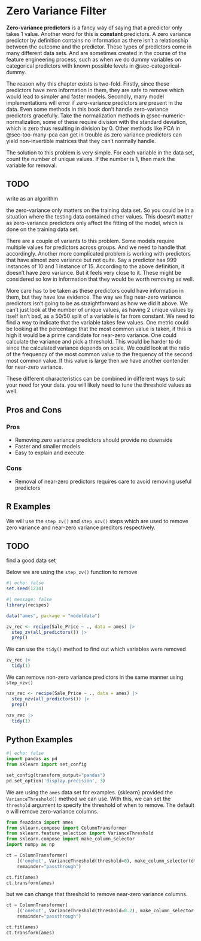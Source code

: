 # Zero Variance Filter {#sec-too-many-zv}

**Zero-variance predictors** is a fancy way of saying that a predictor only takes 1 value. Another word for this is **constant** predictors. A zero variance predictor by definition contains no information as there isn't a relationship between the outcome and the predictor. These types of predictors come in many different data sets. And are sometimes created in the course of the feature engineering process, such as when we do dummy variables on categorical predictors with known possible levels in @sec-categorical-dummy.

The reason why this chapter exists is two-fold. Firstly, since these predictors have zero information in them, they are safe to remove which would lead to simpler and faster models. Secondly, many model implementations will error if zero-variance predictors are present in the data. Even some methods in this book don't handle zero-variance predictors gracefully. Take the normalization methods in @sec-numeric-normalization, some of these require division with the standard deviation, which is zero thus resulting in division by 0. Other methods like PCA in @sec-too-many-pca can get in trouble as zero variance predictors can yield non-invertible matrices that they can't normally handle.

The solution to this problem is very simple. For each variable in the data set, count the number of unique values. If the number is 1, then mark the variable for removal.

::: {.callout-caution}
# TODO

write as an algorithm
:::

the zero-variance only matters on the training data set. So you could be in a situation where the testing data contained other values. This doesn't matter as zero-variance predictors only affect the fitting of the model, which is done on the training data set.

There are a couple of variants to this problem. Some models require multiple values for predictors across groups. And we need to handle that accordingly. Another more complicated problem is working with predictors that have almost zero variance but not quite. Say a predictor has 999 instances of 10 and 1 instance of 15. According to the above definition, it doesn't have zero variance. But it feels very close to it. These might be considered so low in information that they would be worth removing as well.

More care has to be taken as these predictors could have information in them, but they have low evidence. The way we flag near-zero variance predictors isn't going to be as straightforward as how we did it above. We can't just look at the number of unique values, as having 2 unique values by itself isn't bad, as a 50/50 split of a variable is far from constant. We need to find a way to indicate that the variable takes few values. One metric could be looking at the percentage that the most common value is taken, if this is high it would be a prime candidate for near-zero variance. One could calculate the variance and pick a threshold. This would be harder to do since the calculated variance depends on scale. We could look at the ratio of the frequency of the most common value to the frequency of the second most common value. If this value is large then we have another contender for near-zero variance.

These different characteristics can be combined in different ways to suit your need for your data. you will likely need to tune the threshold values as well.

## Pros and Cons

### Pros

- Removing zero variance predictors should provide no downside
- Faster and smaller models
- Easy to explain and execute

### Cons

- Removal of near-zero predictors requires care to avoid removing useful predictors

## R Examples

We will use the `step_zv()` and `step_nzv()` steps which are used to remove zero variance and near-zero variance preditors respectively.

::: {.callout-caution}
# TODO

find a good data set
:::

Below we are using the `step_zv()` function to remove 

```r
#| echo: false
set.seed(1234)
```

```r
#| message: false
library(recipes)

data("ames", package = "modeldata")

zv_rec <- recipe(Sale_Price ~ ., data = ames) |>
  step_zv(all_predictors()) |>
  prep()
```

We can use the `tidy()` method to find out which variables were removed

```r
zv_rec |>
  tidy(1)
```

We can remove non-zero variance predictors in the same manner using `step_nzv()`

```r
nzv_rec <- recipe(Sale_Price ~ ., data = ames) |>
  step_nzv(all_predictors()) |>
  prep()

nzv_rec |>
  tidy(1)
```

## Python Examples

```python
#| echo: false
import pandas as pd
from sklearn import set_config

set_config(transform_output="pandas")
pd.set_option('display.precision', 3)
```

We are using the `ames` data set for examples. {sklearn} provided the `VarianceThreshold()` method we can use. With this, we can set the `threshold` argument to specify the threshold of when to remove. The default `0` will remove zero-variance columns.

```python
from feazdata import ames
from sklearn.compose import ColumnTransformer
from sklearn.feature_selection import VarianceThreshold
from sklearn.compose import make_column_selector
import numpy as np

ct = ColumnTransformer(
    [('onehot', VarianceThreshold(threshold=0), make_column_selector(dtype_include=np.number))], 
    remainder="passthrough")

ct.fit(ames)
ct.transform(ames)
```

but we can change that threshold to remove near-zero variance columns.

```python
ct = ColumnTransformer(
    [('onehot', VarianceThreshold(threshold=0.2), make_column_selector(dtype_include=np.number))], 
    remainder="passthrough")

ct.fit(ames)
ct.transform(ames)
```